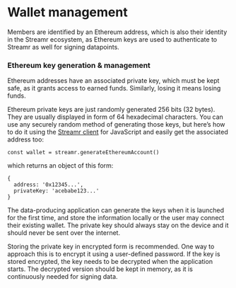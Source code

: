 
# Wallet management
Members are identified by an Ethereum address, which is also their identity in the Streamr ecosystem, as Ethereum keys are used to authenticate to Streamr as well for signing datapoints.

### Ethereum key generation & management
Ethereum addresses have an associated private key, which must be kept safe, as it grants access to earned funds. Similarly, losing it means losing funds.

Ethereum private keys are just randomly generated 256 bits (32 bytes). They are usually displayed in form of 64 hexadecimal characters. You can use any securely random method of generating those keys, but here’s how to do it using the <a href="https://github.com/streamr-dev/network-monorepo/tree/main/packages/client" target="_blank" rel="noopener noreferrer">Streamr client</a> for JavaScript and easily get the associated address too:
 
```
const wallet = streamr.generateEthereumAccount()
```

which returns an object of this form:

```
{
  address: '0x12345...',
  privateKey: 'acebabe123...'
}
```

The data-producing application can generate the keys when it is launched for the first time, and store the information locally or the user may connect their existing wallet. The private key should always stay on the device and it should never be sent over the internet.

Storing the private key in encrypted form is recommended. One way to approach this is to encrypt it using a user-defined password. If the key is stored encrypted, the key needs to be decrypted when the application starts. The decrypted version should be kept in memory, as it is continuously needed for signing data.
